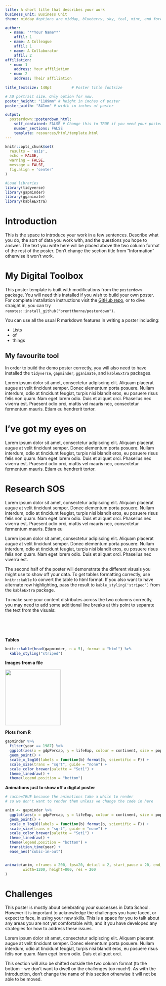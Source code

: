 ```yaml
---
title: A short title that describes your work
business_unit: Business Unit
theme: midday #options are midday, blueberry, sky, teal, mint, and forest

author: 
  - name: "**Your Name**"
    affil: 1
  - name: A Colleague
    affil: 1
  - name: A Collaborator
    affil: 2
affiliation: 
  - num: 1
    address: Your affiliation
  - num: 2
    address: Their affiliation
    
title_textsize: 140pt         # Poster title fontsize

# A0 portrait size. Only option for now.
poster_height: "1189mm" # height in inches of poster
poster_width: "841mm" # width in inches of poster

output: 
  posterdown::posterdown_html:
    self_contained: FALSE # Change this to TRUE if you need your poster portable as a single html file
    number_sections: FALSE
    template: resources/html/template.html
---
```


```r
knitr::opts_chunk$set(
  results = 'asis',
  echo = FALSE,
  warning = FALSE,
  message = FALSE,
  fig.align = 'center'
)

#Load libraries
library(tidyverse)
library(gapminder)
library(gganimate)
library(kableExtra)
```


# Introduction
This is the space to introduce your work in a few sentences. Describe what you do, the sort of data 
you work with, and the questions you hope to answer. The text you write here will be placed above the
two column format of the rest of the poster. Don't change the section title from "Information" 
otherwise it won't work.

# My Digital Toolbox

This poster template is built with modifications from the `posterdown` package. You will need this 
installed if you wish to build your own poster. For complete installation instructions visit the 
[GitHub repo](https://github.com/brentthorne/posterdown), or to dive straight in, you can try
`remotes::install_github("brentthorne/posterdown")`.

You can use all the usual R markdown features in writing a poster including:

* Lists
* of
* things

## My favourite tool

In order to build the demo poster correctly, you will also need to have installed the `tidyverse`, 
`gapminder`, `gganimate`, and `kableExtra` packages.

Lorem ipsum dolor sit amet, consectetur adipiscing elit. Aliquam placerat augue at velit tincidunt 
semper. Donec elementum porta posuere. Nullam interdum, odio at tincidunt feugiat, turpis nisi 
blandit eros, eu posuere risus felis non quam. Nam eget lorem odio. Duis et aliquet orci. Phasellus
nec viverra est. Praesent odio orci, mattis vel mauris nec, consectetur fermentum mauris. Etiam eu 
hendrerit tortor.

# I've got my eyes on

Lorem ipsum dolor sit amet, consectetur adipiscing elit. Aliquam placerat augue at velit tincidunt 
semper. Donec elementum porta posuere. Nullam interdum, odio at tincidunt feugiat, turpis nisi 
blandit eros, eu posuere risus felis non quam. Nam eget lorem odio. Duis et aliquet orci. Phasellus
nec viverra est. Praesent odio orci, mattis vel mauris nec, consectetur fermentum mauris. Etiam eu 
hendrerit tortor.


# Research SOS

Lorem ipsum dolor sit amet, consectetur adipiscing elit. Aliquam placerat augue at velit tincidunt 
semper. Donec elementum porta posuere. Nullam interdum, odio at tincidunt feugiat, turpis nisi 
blandit eros, eu posuere risus felis non quam. Nam eget lorem odio. Duis et aliquet orci. Phasellus
nec viverra est. Praesent odio orci, mattis vel mauris nec, consectetur fermentum mauris. Etiam eu 

Lorem ipsum dolor sit amet, consectetur adipiscing elit. Aliquam placerat augue at velit tincidunt 
semper. Donec elementum porta posuere. Nullam interdum, odio at tincidunt feugiat, turpis nisi 
blandit eros, eu posuere risus felis non quam. Nam eget lorem odio. Duis et aliquet orci. Phasellus
nec viverra est.

The second half of the poster will demonstrate the different visuals you might use to show off your 
data. To get tables formatting correctly, use `knitr::kable` to convert the table to html format. If
you also want to have alternate row highlighting, pass the result to `kable_styling('striped')` 
from the `kableExtra` package.

To make sure your content distributes across the two columns correctly, you may need to add some 
additional line breaks at this point to separate the text from the visuals:

<br/>
<br/>
<br/>

**Tables**
```r
knitr::kable(head(gapminder, n = 5), format = "html") %>% 
  kable_styling("striped")
```

**Images from a file**

![](resources/img/posterdownlogo.png){width=180px}

**Plots from R**
```r
gapminder %>% 
  filter(year == 1987) %>% 
  ggplot(aes(x = gdpPercap, y = lifeExp, colour = continent, size = pop)) +
  geom_point() +
  scale_x_log10(labels = function(b) format(b, scientific = F)) +
  scale_size(trans = "sqrt", guide = "none") +
  scale_color_brewer(palette = "Set1") +
  theme_linedraw() +
  theme(legend.position = "bottom")
```


**Animations just to show off a digital poster**
```r
# cache=TRUE because the animations take a while to render
# so we don't want to render them unless we change the code in here

anim <- gapminder %>% 
  ggplot(aes(x = gdpPercap, y = lifeExp, colour = continent, size = pop)) +
  geom_point() +
  scale_x_log10(labels = function(b) format(b, scientific = F)) +
  scale_size(trans = "sqrt", guide = "none") +
  scale_color_brewer(palette = "Set1") +
  theme_linedraw() +
  theme(legend.position = "bottom") +
  transition_time(year) +
  ease_aes("cubic-in-out")


animate(anim, nframes = 200, fps=20, detail = 2, start_pause = 20, end_pause=20, 
        width=1200, height=800, res = 200
)
```

# Challenges

This poster is mostly about celebrating your successes in Data School. However it is important to 
acknowledge the challenges you have faced, or expect to face, in using your new skills. This is a
space for you to talk about any areas you are not yet comfortable with, and it you have developed 
any strategies for how to address these issues.

Lorem ipsum dolor sit amet, consectetur adipiscing elit. Aliquam placerat augue at velit tincidunt 
semper. Donec elementum porta posuere. Nullam interdum, odio at tincidunt feugiat, turpis nisi 
blandit eros, eu posuere risus felis non quam. Nam eget lorem odio. Duis et aliquet orci. 

This section will also be shifted outside the two column format (to the bottom -- we don't want to dwell
on the challenges too much!). As with the Introduction, don't change the name of this section otherwise 
it will not be able to be moved.
